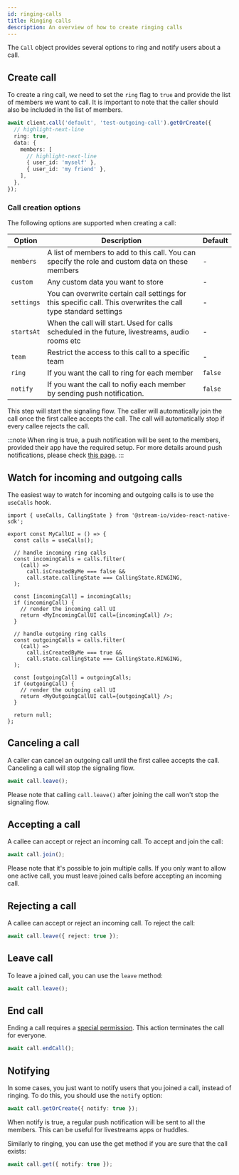 ```yaml
---
id: ringing-calls
title: Ringing calls
description: An overview of how to create ringing calls
---
```


The `Call` object provides several options to ring and notify users about a call.

## Create call

To create a ring call, we need to set the `ring` flag to `true` and provide the list of members we want to call.
It is important to note that the caller should also be included in the list of members.

```typescript
await client.call('default', 'test-outgoing-call').getOrCreate({
  // highlight-next-line
  ring: true,
  data: {
    members: [
      // highlight-next-line
      { user_id: 'myself' },
      { user_id: 'my friend' },
    ],
  },
});
```

### Call creation options

The following options are supported when creating a call:

| Option     | Description                                                                                                     | Default |
| ---------- | --------------------------------------------------------------------------------------------------------------- | ------- |
| `members`  | A list of members to add to this call. You can specify the role and custom data on these members                | -       |
| `custom`   | Any custom data you want to store                                                                               | -       |
| `settings` | You can overwrite certain call settings for this specific call. This overwrites the call type standard settings | -       |
| `startsAt` | When the call will start. Used for calls scheduled in the future, livestreams, audio rooms etc                  | -       |
| `team`     | Restrict the access to this call to a specific team                                                             | -       |
| `ring`     | If you want the call to ring for each member                                                                    | `false` |
| `notify`   | If you want the call to nofiy each member by sending push notification.                                         | `false` |

This step will start the signaling flow.
The caller will automatically join the call once the first callee accepts the call.
The call will automatically stop if every callee rejects the call.

:::note
When ring is true, a push notification will be sent to the members, provided their app have the required setup.
For more details around push notifications, please check [this page](../../advanced/push-notifications/overview).
:::

## Watch for incoming and outgoing calls

The easiest way to watch for incoming and outgoing calls is to use the `useCalls` hook.

```tsx
import { useCalls, CallingState } from '@stream-io/video-react-native-sdk';

export const MyCallUI = () => {
  const calls = useCalls();

  // handle incoming ring calls
  const incomingCalls = calls.filter(
    (call) =>
      call.isCreatedByMe === false &&
      call.state.callingState === CallingState.RINGING,
  );

  const [incomingCall] = incomingCalls;
  if (incomingCall) {
    // render the incoming call UI
    return <MyIncomingCallUI call={incomingCall} />;
  }

  // handle outgoing ring calls
  const outgoingCalls = calls.filter(
    (call) =>
      call.isCreatedByMe === true &&
      call.state.callingState === CallingState.RINGING,
  );

  const [outgoingCall] = outgoingCalls;
  if (outgoingCall) {
    // render the outgoing call UI
    return <MyOutgoingCallUI call={outgoingCall} />;
  }

  return null;
};
```

## Canceling a call

A caller can cancel an outgoing call until the first callee accepts the call. Canceling a call will stop the signaling flow.

```typescript
await call.leave();
```

Please note that calling `call.leave()` after joining the call won't stop the signaling flow.

## Accepting a call

A callee can accept or reject an incoming call. To accept and join the call:

```typescript
await call.join();
```

Please note that it's possible to join multiple calls. If you only want to allow one active call, you must leave joined calls before accepting an incoming call.

## Rejecting a call

A callee can accept or reject an incoming call. To reject the call:

```typescript
await call.leave({ reject: true });
```

## Leave call

To leave a joined call, you can use the `leave` method:

```typescript
await call.leave();
```

## End call

Ending a call requires a [special permission](../../core/permissions-and-moderation). This action terminates the call for everyone.

```typescript
await call.endCall();
```

## Notifying

In some cases, you just want to notify users that you joined a call, instead of ringing.
To do this, you should use the `notify` option:

```typescript
await call.getOrCreate({ notify: true });
```

When notify is true, a regular push notification will be sent to all the members.
This can be useful for livestreams apps or huddles.

Similarly to ringing, you can use the get method if you are sure that the call exists:

```typescript
await call.get({ notify: true });
```
